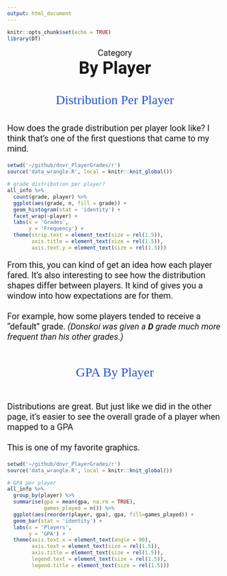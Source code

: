 ```yaml
---
output: html_document
---
```


```r
knitr::opts_chunk$set(echo = TRUE)
library(DT)
```

<p id = "cat">Category</p>
<strong><p id = "title">By Player</p></strong>
<br><br>
<p id="section">Distribution Per Player</p>
<br>
<p id='desc'>How does the grade distribution per player look like? I think that's one of the first questions that came to my mind.</p>

```r
setwd('~/github/dnvr_PlayerGrades/r')
source('data_wrangle.R', local = knitr::knit_global())

# grade distribution per player?
all_info %>% 
  count(grade, player) %>% 
  ggplot(aes(grade, n, fill = grade)) + 
  geom_histogram(stat = 'identity') + 
  facet_wrap(~player) +
  labs(x = 'Grades',
       y = 'Frequency') +
  theme(strip.text = element_text(size = rel(1.5)),
        axis.title = element_text(size = rel(1.5)),
        axis.text.y = element_text(size = rel(1.5)))
```

<p id='desc'>From this, you can kind of get an idea how each player fared. It's also interesting to see how the distribution shapes differ between players. It kind of gives you a window into how expectations are for them.<br><br> For example, how some players tended to receive a "default" grade. <i>(Donskoi was given a **D** grade much more frequent than his other grades.)</i></p>

<br><br>
<p id="section">GPA By Player</p>
<br>

<p id="desc">Distributions are great. But just like we did in the other page, it's easier to see the overall grade of a player when mapped to a GPA<br><br>This is one of my favorite graphics.</p>

```r
setwd('~/github/dnvr_PlayerGrades/r')
source('data_wrangle.R', local = knitr::knit_global())

# GPA per player
all_info %>% 
  group_by(player) %>% 
  summarise(gpa = mean(gpa, na.rm = TRUE),
            games_played = n()) %>% 
  ggplot(aes(reorder(player, gpa), gpa, fill=games_played)) + 
  geom_bar(stat = 'identity') + 
  labs(x = 'Players',
       y = 'GPA') +
  theme(axis.text.x = element_text(angle = 90),
        axis.text = element_text(size = rel(1.5)),
        axis.title = element_text(size = rel(1.5)),
        legend.text = element_text(size = rel(1.5)),
        legend.title = element_text(size = rel(1.5)))
```

<p id='desc'></p>




<style>
@import url('https://fonts.googleapis.com/css2?family=Roboto:wght@500&display=swap');
@import url('https://fonts.googleapis.com/css2?family=Zilla+Slab:wght@300;500&display=swap');

#cat{
  margin: auto;
  text-align: center;
  font-size: 20px;
  font-family: 'Roboto', sans-serif;
}

#title{
  margin: auto;
  text-align: center;
  font-size: 40px;
  font-family: 'Roboto', sans-serif;
}

#desc{
  font-size: 20px;
  font-family: 'Roboto', sans-serif;
}

#section{
  margin: auto;
  text-align: center;
  font-family: 'Zilla Slab', serif;
  font-size: 30px;
  color: #2553CC;
}

</style>